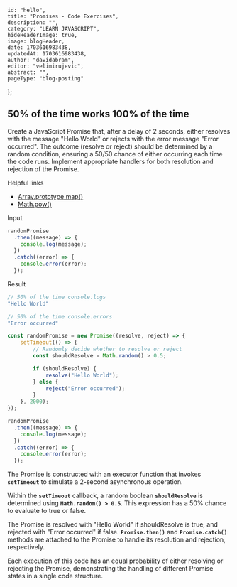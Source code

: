 
    id: "hello",
    title: "Promises - Code Exercises", 
    description: "",
    category: "LEARN JAVASCRIPT",
    hideHeaderImage: true,
    image: blogHeader,
    date: 1703616983438,
    updatedAt: 1703616983438,
    author: "davidabram",
    editor: "velimirujevic",
    abstract: "",
    pageType: "blog-posting"
};

## 50% of the time works 100% of the time

Create a JavaScript Promise that, after a delay of 2 seconds, either resolves with the message "Hello World" or rejects with the error message "Error occurred". The outcome (resolve or reject) should be determined by a random condition, ensuring a 50/50 chance of either occurring each time the code runs. Implement appropriate handlers for both resolution and rejection of the Promise.

<NonHSubtitle>Helpful links</NonHSubtitle>

- [Array.prototype.map()](https://developer.mozilla.org/en-US/docs/Web/JavaScript/Reference/Global_Objects/Array/map)
- [Math.pow()](https://developer.mozilla.org/en-US/docs/Web/JavaScript/Reference/Global_Objects/Math/pow)

<Row>

  <Column>

<NonHSubtitle>Input</NonHSubtitle>

```javascript
randomPromise
  .then((message) => {
    console.log(message);
  })
  .catch((error) => {
    console.error(error);
  });
```

  </Column>

  <Column>

<NonHSubtitle>Result</NonHSubtitle>

```javascript
// 50% of the time console.logs
"Hello World"

// 50% of the time console.errors
"Error occurred"
```

  </Column>

</Row>

<ListToggle title="Solution">

```javascript
const randomPromise = new Promise((resolve, reject) => {
    setTimeout(() => {
        // Randomly decide whether to resolve or reject
        const shouldResolve = Math.random() > 0.5;

        if (shouldResolve) {
            resolve("Hello World");
        } else {
            reject("Error occurred");
        }
    }, 2000);
});

randomPromise
  .then((message) => {
    console.log(message);
  })
  .catch((error) => {
    console.error(error);
  });
```
The Promise is constructed with an executor function that invokes **`setTimeout`** to simulate a 2-second asynchronous operation.

Within the **`setTimeout`** callback, a random boolean **`shouldResolve`** is determined using **`Math.random() > 0.5`**. This expression has a 50% chance to evaluate to true or false.

The Promise is resolved with "Hello World" if shouldResolve is true, and rejected with "Error occurred" if false. **`Promise.then()`** and **`Promise.catch()`** methods are attached to the Promise to handle its resolution and rejection, respectively.

Each execution of this code has an equal probability of either resolving or rejecting the Promise, demonstrating the handling of different Promise states in a single code structure.

</ListToggle>

